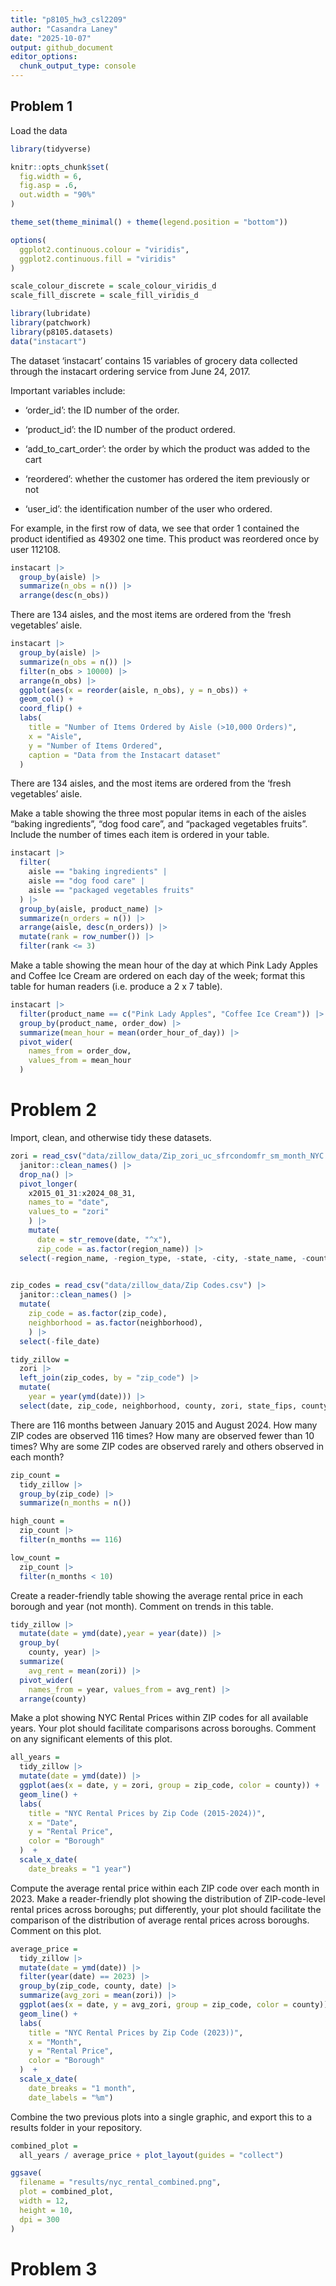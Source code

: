 ```yaml
---
title: "p8105_hw3_csl2209"
author: "Casandra Laney"
date: "2025-10-07"
output: github_document
editor_options: 
  chunk_output_type: console
---
```


## Problem 1

Load the data

```r

library(tidyverse)

knitr::opts_chunk$set(
  fig.width = 6,
  fig.asp = .6,
  out.width = "90%"
)

theme_set(theme_minimal() + theme(legend.position = "bottom"))

options(
  ggplot2.continuous.colour = "viridis",
  ggplot2.continuous.fill = "viridis"
)

scale_colour_discrete = scale_colour_viridis_d
scale_fill_discrete = scale_fill_viridis_d

library(lubridate)
library(patchwork)
library(p8105.datasets)
data("instacart")

```

The dataset 'instacart' contains 15 variables of grocery data collected through the instacart ordering service from June 24, 2017. 

Important variables include:

* 'order_id': the ID number of the order.

* 'product_id': the ID number of the product ordered.

* 'add_to_cart_order': the order by which the product was added to the cart

* 'reordered': whether the customer has ordered the item previously or not

* 'user_id': the identification number of the user who ordered.

For example, in the first row of data, we see that order 1 contained the product identified as 49302 one time. This product was reordered once by user 112108.

```r
instacart |>
  group_by(aisle) |>
  summarize(n_obs = n()) |>
  arrange(desc(n_obs))
```

There are 134 aisles, and the most items are ordered from the 'fresh vegetables' aisle.

```r
instacart |>
  group_by(aisle) |>
  summarize(n_obs = n()) |>
  filter(n_obs > 10000) |>
  arrange(n_obs) |>
  ggplot(aes(x = reorder(aisle, n_obs), y = n_obs)) +
  geom_col() +
  coord_flip() +
  labs(
    title = "Number of Items Ordered by Aisle (>10,000 Orders)",
    x = "Aisle",
    y = "Number of Items Ordered",
    caption = "Data from the Instacart dataset"
  ) 
```

There are 134 aisles, and the most items are ordered from the 'fresh vegetables' aisle.

Make a table showing the three most popular items in each of the aisles “baking ingredients”, “dog food care”, and “packaged vegetables fruits”. Include the number of times each item is ordered in your table.

```r
instacart |>
  filter(
    aisle == "baking ingredients" |
    aisle == "dog food care" |
    aisle == "packaged vegetables fruits"
  ) |>
  group_by(aisle, product_name) |>
  summarize(n_orders = n()) |>
  arrange(aisle, desc(n_orders)) |>
  mutate(rank = row_number()) |>
  filter(rank <= 3) 
```


Make a table showing the mean hour of the day at which Pink Lady Apples and Coffee Ice Cream are ordered on each day of the week; format this table for human readers (i.e. produce a 2 x 7 table).

```r
instacart |>
  filter(product_name == c("Pink Lady Apples", "Coffee Ice Cream")) |>
  group_by(product_name, order_dow) |>
  summarize(mean_hour = mean(order_hour_of_day)) |>
  pivot_wider(
    names_from = order_dow,
    values_from = mean_hour
  )

```

# Problem 2

 Import, clean, and otherwise tidy these datasets.
 
```r

zori = read_csv("data/zillow_data/Zip_zori_uc_sfrcondomfr_sm_month_NYC.csv") |>
  janitor::clean_names() |>
  drop_na() |>
  pivot_longer(
    x2015_01_31:x2024_08_31,
    names_to = "date", 
    values_to = "zori"
    ) |>
    mutate(
      date = str_remove(date, "^x"),
      zip_code = as.factor(region_name)) |>
  select(-region_name, -region_type, -state, -city, -state_name, -county_name, -metro)
  

zip_codes = read_csv("data/zillow_data/Zip Codes.csv") |>
  janitor::clean_names() |>
  mutate(
    zip_code = as.factor(zip_code),
    neighborhood = as.factor(neighborhood),
    ) |>
  select(-file_date)

tidy_zillow =
  zori |>
  left_join(zip_codes, by = "zip_code") |>
  mutate(
    year = year(ymd(date))) |>
  select(date, zip_code, neighborhood, county, zori, state_fips, county_code, county_fips, region_id, size_rank)

```
 
 
 There are 116 months between January 2015 and August 2024. How many ZIP codes are observed 116 times? How many are observed fewer than 10 times? Why are some ZIP codes are observed rarely and others observed in each month?
 
```r
zip_count =
  tidy_zillow |>
  group_by(zip_code) |>
  summarize(n_months = n())

high_count =
  zip_count |>
  filter(n_months == 116)

low_count =
  zip_count |>
  filter(n_months < 10)

```
 
 
 Create a reader-friendly table showing the average rental price in each borough and year (not month). Comment on trends in this table.
 
```r

tidy_zillow |>
  mutate(date = ymd(date),year = year(date)) |>
  group_by(
    county, year) |>
  summarize(
    avg_rent = mean(zori)) |>
  pivot_wider(
    names_from = year, values_from = avg_rent) |>
  arrange(county)

```
 
 
 Make a plot showing NYC Rental Prices within ZIP codes for all available years. Your plot should facilitate comparisons across boroughs. Comment on any significant elements of this plot.

```r
all_years = 
  tidy_zillow |>
  mutate(date = ymd(date)) |>
  ggplot(aes(x = date, y = zori, group = zip_code, color = county)) +
  geom_line() +
  labs(
    title = "NYC Rental Prices by Zip Code (2015-2024))",
    x = "Date",
    y = "Rental Price",
    color = "Borough"
  )  +
  scale_x_date(
    date_breaks = "1 year")
```


Compute the average rental price within each ZIP code over each month in 2023. Make a reader-friendly plot showing the distribution of ZIP-code-level rental prices across boroughs; put differently, your plot should facilitate the comparison of the distribution of average rental prices across boroughs. Comment on this plot.

```r
average_price =
  tidy_zillow |>
  mutate(date = ymd(date)) |>
  filter(year(date) == 2023) |>
  group_by(zip_code, county, date) |>
  summarize(avg_zori = mean(zori)) |>
  ggplot(aes(x = date, y = avg_zori, group = zip_code, color = county)) +
  geom_line() +
  labs(
    title = "NYC Rental Prices by Zip Code (2023))",
    x = "Month",
    y = "Rental Price",
    color = "Borough"
  )  +
  scale_x_date(
    date_breaks = "1 month",
    date_labels = "%m")
```

Combine the two previous plots into a single graphic, and export this to a results folder in your repository.

```r

combined_plot =
  all_years / average_price + plot_layout(guides = "collect")

ggsave(
  filename = "results/nyc_rental_combined.png",
  plot = combined_plot,
  width = 12,
  height = 10,
  dpi = 300
)
```

# Problem 3
